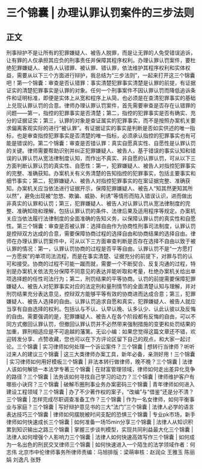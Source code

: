 # 三个锦囊 | 办理认罪认罚案件的三步法则
## 正文
刑事辩护不是让所有的犯罪嫌疑人、被告人脱罪，而是让无罪的人免受错误追诉，让有罪的人仅承担其应负的刑事责任并保障其程序权利。办理认罪认罚案件，要杜绝犯罪嫌疑人、被告人认错罪、被认罪、错认罪，依法维护其程序权利和实体权益，需要从以下三个方面进行辩护，我总结为“三步法则”，一起来打开这三个锦囊吧！第一个锦囊：审查是否认错罪：事实清楚犯罪事实清楚是认罪的前提，有证据证实的清楚犯罪事实是认罪的对象。任何一个刑事案件不因认罪认罚而降低追诉条件和证明标准，即便是实体上从宽和程序上从简，也必须是在查清犯罪事实的基础上兑现认罪认罚的合意。律师办理认罪认罚案件，首先需要审查是否存在认错罪的问题——第一，指控的犯罪事实是否清楚；第二，指控的犯罪事实是否有确实、充分的证据证实；第三，认罪的对象是查证属实的犯罪事实，而不是按照办案机关要求偏离客观实际的进行“被认罪”。有证据证实的事实是判断是否如实供述的唯一指标，也是审查指控犯罪事实是否清楚的唯一指标，必须承认指控的犯罪事实也有可能是错误的。第二个锦囊：审查是否错认罪：真实自愿真实性、自愿性是认罪认罚的关键。律师需要帮助识别并纠正犯罪嫌疑人、被告人，基于错误的事实认知和错误的认罪认罚从宽法律制度认知，而作出不真实、非自愿的认罪认罚，可从以下三方面判断认罪认罚的真实性、自愿性：第一，犯罪嫌疑人、被告人对指控犯罪事实的完整、准确获知。办案机关有义务清楚的告知指控的犯罪事实，包括主要事实和细节事实；第二，犯罪嫌疑人、被告人对指控犯罪事实的在案证据完整、准确获知。办案机关应当依法进行证据开示，保障犯罪嫌疑人、被告人“知其然更知其所以然”，避免出现被“忽悠、欺骗、威胁、利诱”等情形而陷入错误认识，进而做出非真实的认罪和认罚；第三，犯罪嫌疑人、被告人对认罪认罚从宽法律制度的完整、准确知晓和理解，包括认罪认罚的条件、法律后果及适用程序等规定。办案机关应当依法履行法律制度的全面准确的告知义务，以保障认罪认罚的真实性和自愿性。第三个锦囊：审查是否被认罪：选择自由作为协商性刑事司法制度，认罪认罚是控辩双方达成的合意，需要保障协商过程的选择自由和协商结果的选择自由。律师在办理认罪认罚案件中，可从以下三方面审查判断是否存在选择不自由以致于被认罪的情况：第一，认罪认罚协商的过程是否平等自由。认罪认罚不是“一方愿打一方愿挨”的单项司法流程，而是在事实清楚、证据充分的前提下，对罪与罚的认可和接受。协商的过程不可能一蹴而就，需要一个不断契合、反复沟通的过程，特别是办案机关依法充分保障不同意见的表达并能听取和考量，杜绝办案机关给出单项选择题的任性司法行为；第二，刑罚结果的平等协商。认罚的前提需要保障犯罪嫌疑人、被告人对犯罪事实对应的法定刑和量刑情节的全面清楚认知与理解，并对刑罚结果充分表达意见，控辩双方能够平等有效的协商进而达成合意；第三，犯罪嫌疑人、被告人选择的自由。认罪认罚追求自愿和真实，犯罪嫌疑人、被告人就应当享有自由选择的权利。包括认与不认、认早认晚、认多认少、认此认彼以及反悔的自由。需要强调的是，犯罪嫌疑人、被告人在各个阶段都有反悔的自由，可以不同方式撤回认罪认罚，但撤回认罪认罚并不必然带来强制措施的变更和处罚结果的加重，罪刑相适应是不可逾越的藩篱。无讼小编：如果您觉得这篇文章还不错，欢迎转发分享、点赞收藏，您也可以在下方评论区留下自己的观点，和大家一起讨论。三个锦囊 | 实习律师如何处理一个诉讼案件？三个锦囊 | 想转行当律师？听听过来人的建议三个锦囊 | 这三大类律师办案工具，新年必备，亲测好用！三个锦囊 | 实习律师如何用好模板三个锦囊 | 非法本转行做律师，晚不晚？三个锦囊 | 法律人该如何解锁一本法学专著三个锦囊 | 在财富管理领域，律师如何走出差异化竞争的路径？三个锦囊 | 法务该如何寻找自己学习的动力？三个锦囊 | 律师维护客户有哪些小诀窍？三个锦囊 | 破解币圈刑事业务办案密码三个锦囊 | 青年律师如何进入建设工程领域？三个锦囊 | 办了不少著作权的案子，“改编”与“借鉴”还是分不清？三个锦囊 | 怎样完成尽职调查准备工作？三个锦囊 | 作为一名女律师，如何平衡事业与家庭？三个锦囊 | 写好辩护意见书的三大“法门”三个锦囊 | 法律人必学的语言表达技巧三个锦囊 | 律师如何摆脱被时间支配的恐惧三个锦囊 | 专业pk市场，新手律师如何快速成长三个锦囊 | 如何准备一场15min分享三个锦囊 | 法律人从知识积累到知识输出之路三个锦囊 | 掌握三步谈判模型，实现共同利益最大化三个锦囊 | 法律人如何增强个人影响力三个锦囊 | 法律人如何快速高效写作三个锦囊 | 如何成为一名出色的刑民交叉律师三个锦囊 | 如何快速进入一个陌生的法学领域作者：何志伟 北京市中伦律师事务所律师责编：马旭排版：梁萌审核：赵润众 王雅玉 陈丽娟 刘逸凡 张野